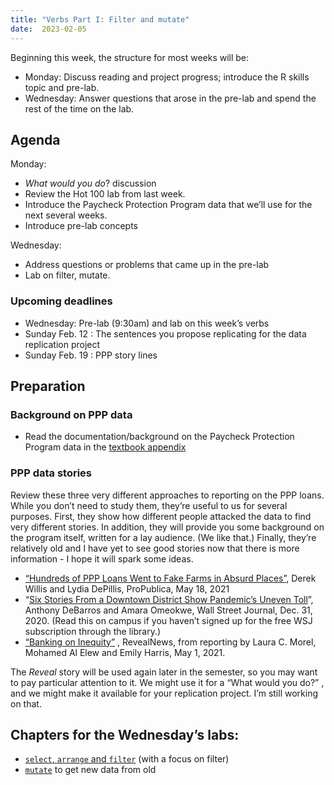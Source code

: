 ```yaml
---
title: "Verbs Part I: Filter and mutate"
date:  2023-02-05
--- 
```


Beginning this week, the structure for most weeks will be: 

-  Monday: Discuss reading and project progress; introduce the R skills topic and pre-lab. 
-  Wednesday: Answer questions that arose in the pre-lab and spend the rest of the time on the lab.

## Agenda

Monday: 

* *What would you do*? discussion
* Review the Hot 100 lab from last week. 
* Introduce the Paycheck Protection Program data that we'll use for the next several weeks. 
* Introduce pre-lab concepts

Wednesday: 

* Address questions or problems that came up in the pre-lab
* Lab on filter, mutate.

### Upcoming deadlines

- [Wednesday]{.sked-dates}: Pre-lab (9:30am) and lab on this week's verbs
- [Sunday Feb. 12]{.sked-dates} : The sentences you propose replicating for the data replication project
- [Sunday Feb. 19]{.sked-dates} : PPP story lines


## Preparation

### Background on PPP data

* Read the documentation/background on the Paycheck Protection Program data in the [textbook appendix](https://cronkitedata.github.io/djtextbook/appendix-ppp.html)

### PPP data stories

Review these three very different approaches to reporting on the PPP loans. While you don't need to study them, they're useful to us for several purposes. First, they show how different people attacked the data to find very different stories. In addition, they will provide you some background on the program itself, written for a lay audience. (We like that.) Finally, they're relatively old and I have yet to see good stories now that there is more information - I hope it will spark some ideas. 

* ["Hundreds of PPP Loans Went to Fake Farms in Absurd Places"](https://www.propublica.org/article/ppp-farms), Derek Willis and Lydia DePillis, ProPublica, May 18, 2021
* "[Six Stories From a Downtown District Show Pandemic's Uneven Toll](https://www.wsj.com/articles/some-asheville-businesses-thrived-with-government-backed-ppp-loans-others-struggled-11609426801)",  Anthony DeBarros and Amara Omeokwe, Wall Street Journal, Dec. 31, 2020. (Read this on campus if you haven't signed up for the free WSJ subscription through the library.)
* ["Banking on Inequity"](https://revealnews.org/podcast/banking-on-inequity/) , RevealNews, from reporting by Laura C. Morel, Mohamed Al Elew and Emily Harris, May 1, 2021. 

::: callout-note
The *Reveal*  story will be used again later in the semester, so you may want to pay particular attention to it. We might use it for a "What would you do?" , and we might make it available for your replication project. I'm still working on that.
::: 

## Chapters for the Wednesday's labs: 

* [`select`, `arrange` and `filter`](https://cronkitedata.github.io/djtextbook/r-verb-filter.html) (with a focus on filter)
* [`mutate`](https://cronkitedata.github.io/djtextbook/r-verb-mutate.html) to get new data from old




